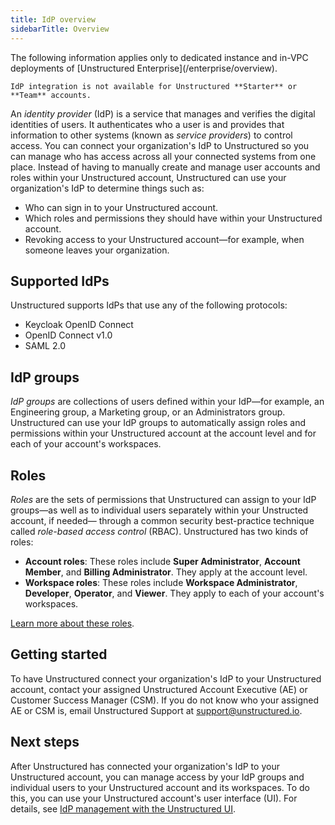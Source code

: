 ```yaml
---
title: IdP overview
sidebarTitle: Overview
---
```


<Note>
    The following information applies only to dedicated instance and in-VPC deployments of [Unstructured Enterprise](/enterprise/overview). 

    IdP integration is not available for Unstructured **Starter** or **Team** accounts.
</Note>

An _identity provider_ (IdP) is a service that manages and verifies the digital identities of users. 
It authenticates who a user is and provides that information to other systems (known as _service providers_) to control access. 
You can connect your organization's IdP to Unstructured so you can manage who has access across all your connected systems from one place. 
Instead of having to manually create and manage user accounts and roles within your Unstructured account, Unstructured can use your organization's IdP to determine 
things such as:

- Who can sign in to your Unstructured account.
- Which roles and permissions they should have within your Unstructured account.
- Revoking access to your Unstructured account&mdash;for example, when someone leaves your organization.

## Supported IdPs

Unstructured supports IdPs that use any of the following protocols:

- Keycloak OpenID Connect
- OpenID Connect v1.0
- SAML 2.0

## IdP groups

_IdP groups_ are collections of users defined within your IdP&mdash;for example, an Engineering group, a Marketing group, or an 
Administrators group. Unstructured can use your IdP groups to automatically assign roles and permissions within your Unstructured account 
at the account level and for each of your account's workspaces.

## Roles

_Roles_ are the sets of permissions that Unstructured can assign to your IdP groups&mdash;as well as to individual users separately within your Unstructed account, if needed&mdash; through 
a common security best-practice technique called _role-based access control_ (RBAC). Unstructured has two kinds of roles:

- **Account roles**: These roles include **Super Administrator**, **Account Member**, and **Billing Administrator**. They apply at the account level.
- **Workspace roles**: These roles include **Workspace Administrator**, **Developer**, **Operator**, and **Viewer**. They apply to each of your account's workspaces.

[Learn more about these roles](/ui/account/roles).

## Getting started

To have Unstructured connect your organization's IdP to your Unstructured account, contact your assigned 
Unstructured Account Executive (AE) or Customer Success Manager (CSM). If you do not know who your assigned AE or CSM is, 
email Unstructured Support at [support@unstructured.io](mailto:support@unstructured.io).

## Next steps

After Unstructured has connected your organization's IdP to your Unstructured account, you can manage access by your IdP groups and individual users to your 
Unstructured account and its workspaces. To do this, you can use your 
Unstructured account's user interface (UI). For details, see 
[IdP management with the Unstructured UI](/enterprise/idp/ui).